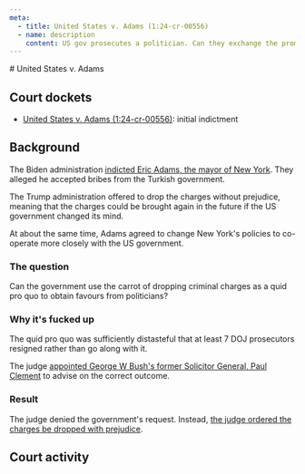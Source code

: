 ```yaml
---
meta:
  - title: United States v. Adams (1:24-cr-00556)
  - name: description
    content: US gov prosecutes a politician. Can they exchange the promise of dropping the charges for compliance?
---
```




<Frame>
# United States v. Adams

## Court dockets

- [United States v. Adams (1:24-cr-00556)](https://www.courtlistener.com/docket/69197933/united-states-v-adams/?filed_after=&filed_before=&entry_gte=&entry_lte=&order_by=desc): initial indictment

## Background

The Biden administration [indicted Eric Adams, the mayor of New York](https://storage.courtlistener.com/recap/gov.uscourts.nysd.628916/gov.uscourts.nysd.628916.2.0_3.pdf). They alleged he accepted bribes from the Turkish government.

The Trump administration offered to drop the charges without prejudice, meaning that the charges could be brought again in the future if the US government changed its mind.

At about the same time, Adams agreed to change New York's policies to co-operate more closely with the US government.

### The question

Can the government use the carrot of dropping criminal charges as a quid pro quo to obtain favours from politicians?

### Why it's fucked up

The quid pro quo was sufficiently distasteful that at least 7 DOJ prosecutors resigned rather than go along with it.

The judge [appointed George W Bush's former Solicitor General, Paul Clement](https://storage.courtlistener.com/recap/gov.uscourts.nysd.628916/gov.uscourts.nysd.628916.136.0_4.pdf) to advise on the correct outcome.

### Result

The judge denied the government's request. Instead, [the judge ordered the charges be dropped with prejudice](https://storage.courtlistener.com/recap/gov.uscourts.nysd.628916/gov.uscourts.nysd.628916.177.0_1.pdf).

## Court activity

</Frame>
